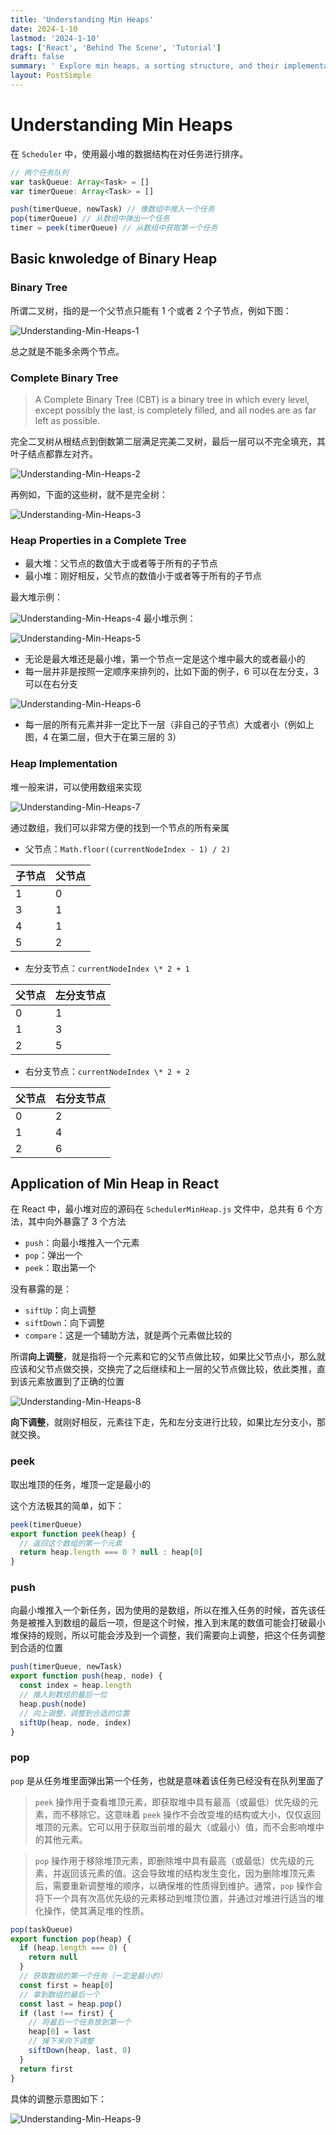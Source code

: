 ```yaml
---
title: 'Understanding Min Heaps'
date: 2024-1-10
lastmod: '2024-1-10'
tags: ['React', 'Behind The Scene', 'Tutorial']
draft: false
summary: ' Explore min heaps, a sorting structure, and their implementation in React'
layout: PostSimple
---
```


# Understanding Min Heaps

在 `Scheduler` 中，使用最小堆的数据结构在对任务进行排序。

```js
// 两个任务队列
var taskQueue: Array<Task> = []
var timerQueue: Array<Task> = []

push(timerQueue, newTask) // 像数组中推入一个任务
pop(timerQueue) // 从数组中弹出一个任务
timer = peek(timerQueue) // 从数组中获取第一个任务
```

## Basic knwoledge of Binary Heap

### Binary Tree

所谓二叉树，指的是一个父节点只能有 1 个或者 2 个子节点，例如下图：

![Understanding-Min-Heaps-1](/static/images/React/Understanding-Min-Heaps/Understanding-Min-Heaps-1.png)

总之就是不能多余两个节点。

### Complete Binary Tree

> A Complete Binary Tree (CBT) is a binary tree in which every level,
> except possibly the last, is completely filled, and all nodes
> are as far left as possible.

完全二叉树从根结点到倒数第二层满足完美二叉树，最后一层可以不完全填充，其叶子结点都靠左对齐。

![Understanding-Min-Heaps-2](/static/images/React/Understanding-Min-Heaps/Understanding-Min-Heaps-2.png)

再例如，下面的这些树，就不是完全树：

![Understanding-Min-Heaps-3](/static/images/React/Understanding-Min-Heaps/Understanding-Min-Heaps-3.png)

### Heap Properties in a Complete Tree

- 最大堆：父节点的数值大于或者等于所有的子节点
- 最小堆：刚好相反，父节点的数值小于或者等于所有的子节点

最大堆示例：

![Understanding-Min-Heaps-4](/static/images/React/Understanding-Min-Heaps/Understanding-Min-Heaps-4.png)
最小堆示例：

![Understanding-Min-Heaps-5](/static/images/React/Understanding-Min-Heaps/Understanding-Min-Heaps-5.png)

- 无论是最大堆还是最小堆，第一个节点一定是这个堆中最大的或者最小的
- 每一层并非是按照一定顺序来排列的，比如下面的例子，6 可以在左分支，3 可以在右分支

![Understanding-Min-Heaps-6](/static/images/React/Understanding-Min-Heaps/Understanding-Min-Heaps-6.png)

- 每一层的所有元素并非一定比下一层（非自己的子节点）大或者小（例如上图，4 在第二层，但大于在第三层的 3）

### Heap Implementation

堆一般来讲，可以使用数组来实现

![Understanding-Min-Heaps-7](/static/images/React/Understanding-Min-Heaps/Understanding-Min-Heaps-7.png)

通过数组，我们可以非常方便的找到一个节点的所有亲属

- 父节点：`Math.floor((currentNodeIndex - 1) / 2)`

| 子节点 | 父节点 |
| ------ | ------ |
| 1      | 0      |
| 3      | 1      |
| 4      | 1      |
| 5      | 2      |

- 左分支节点：`currentNodeIndex \* 2 + 1`

| 父节点 | 左分支节点 |
| ------ | ---------- |
| 0      | 1          |
| 1      | 3          |
| 2      | 5          |

- 右分支节点：`currentNodeIndex \* 2 + 2`

| 父节点 | 右分支节点 |
| ------ | ---------- |
| 0      | 2          |
| 1      | 4          |
| 2      | 6          |

## Application of Min Heap in React

在 React 中，最小堆对应的源码在 `SchedulerMinHeap.js` 文件中，总共有 6 个方法，其中向外暴露了 3 个方法

- `push`：向最小堆推入一个元素
- `pop`：弹出一个
- `peek`：取出第一个

没有暴露的是：

- `siftUp`：向上调整
- `siftDown`：向下调整
- `compare`：这是一个辅助方法，就是两个元素做比较的

所谓**向上调整**，就是指将一个元素和它的父节点做比较，如果比父节点小，那么就应该和父节点做交换，交换完了之后继续和上一层的父节点做比较，依此类推，直到该元素放置到了正确的位置

![Understanding-Min-Heaps-8](/static/images/React/Understanding-Min-Heaps/Understanding-Min-Heaps-8.png)

**向下调整**，就刚好相反，元素往下走，先和左分支进行比较，如果比左分支小，那就交换。

### peek

取出堆顶的任务，堆顶一定是最小的

这个方法极其的简单，如下：

```js
peek(timerQueue)
export function peek(heap) {
  // 返回这个数组的第一个元素
  return heap.length === 0 ? null : heap[0]
}
```

### push

向最小堆推入一个新任务，因为使用的是数组，所以在推入任务的时候，首先该任务是被推入到数组的最后一项，但是这个时候，推入到末尾的数值可能会打破最小堆保持的规则，所以可能会涉及到一个调整，我们需要向上调整，把这个任务调整到合适的位置

```js
push(timerQueue, newTask)
export function push(heap, node) {
  const index = heap.length
  // 推入到数组的最后一位
  heap.push(node)
  // 向上调整，调整到合适的位置
  siftUp(heap, node, index)
}
```

### pop

`pop` 是从任务堆里面弹出第一个任务，也就是意味着该任务已经没有在队列里面了

> `peek` 操作用于查看堆顶元素，即获取堆中具有最高（或最低）优先级的元素，而不移除它。这意味着 `peek` 操作不会改变堆的结构或大小，仅仅返回堆顶的元素。它可以用于获取当前堆的最大（或最小）值，而不会影响堆中的其他元素。

> `pop` 操作用于移除堆顶元素，即删除堆中具有最高（或最低）优先级的元素，并返回该元素的值。这会导致堆的结构发生变化，因为删除堆顶元素后，需要重新调整堆的顺序，以确保堆的性质得到维护。通常，`pop` 操作会将下一个具有次高优先级的元素移动到堆顶位置，并通过对堆进行适当的堆化操作，使其满足堆的性质。

```js
pop(taskQueue)
export function pop(heap) {
  if (heap.length === 0) {
    return null
  }
  // 获取数组的第一个任务（一定是最小的）
  const first = heap[0]
  // 拿到数组的最后一个
  const last = heap.pop()
  if (last !== first) {
    // 将最后一个任务放到第一个
    heap[0] = last
    // 接下来向下调整
    siftDown(heap, last, 0)
  }
  return first
}
```

具体的调整示意图如下：

![Understanding-Min-Heaps-9](/static/images/React/Understanding-Min-Heaps/Understanding-Min-Heaps-9.png)